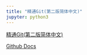 ---
title: "精通Git(第二版简体中文)"
jupyter: python3
---

[精通Git(第二版简体中文)](https://github.com/GruSir/vuetest/blob/master/%E7%B2%BE%E9%80%9AGit(%E7%AC%AC%E4%BA%8C%E7%89%88%E7%AE%80%E4%BD%93%E4%B8%AD%E6%96%87).pdf)


[Github Docs](https://docs.github.com/cn/github)
